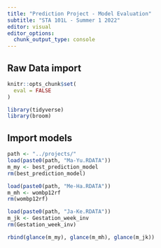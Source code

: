 ```yaml
---
title: "Prediction Project - Model Evaluation"
subtitle: "STA 101L - Summer 1 2022"
editor: visual
editor_options: 
  chunk_output_type: console
---
```


## Raw Data import

```r
knitr::opts_chunk$set(
  eval = FALSE
)
```

```r
library(tidyverse)
library(broom)
```

## Import models

```r
path <- "../projects/"
load(paste0(path, "Ma-Yu.RDATA"))
m_my <- best_prediction_model
rm(best_prediction_model)

load(paste0(path, "Me-Ha.RDATA"))
m_mh <- wombp12rf
rm(wombp12rf)

load(paste0(path, "Ja-Ke.RDATA"))
m_jk <- Gestation_week_inv
rm(Gestation_week_inv)

rbind(glance(m_my), glance(m_mh), glance(m_jk))
```